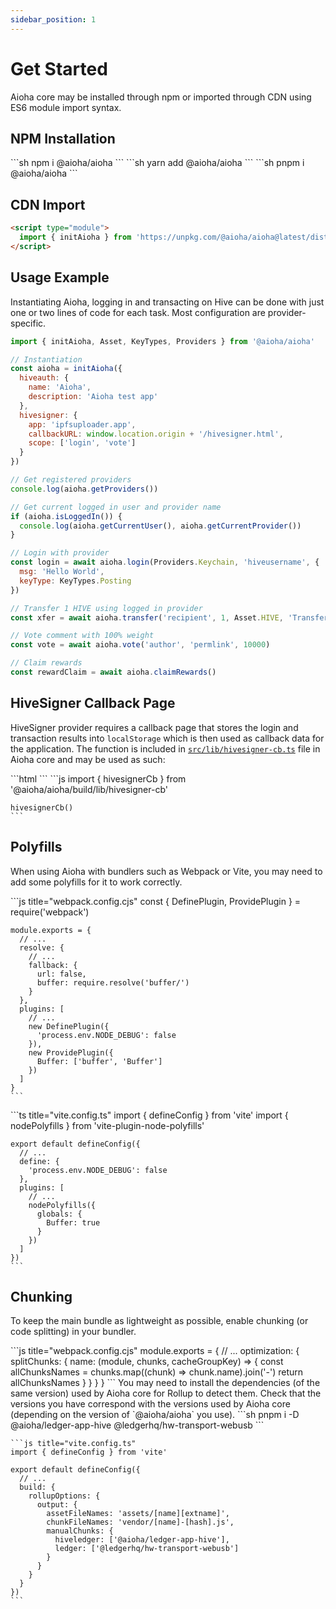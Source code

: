 ```yaml
---
sidebar_position: 1
---
```



# Get Started

Aioha core may be installed through npm or imported through CDN using ES6 module import syntax.

## NPM Installation

<Tabs>
  <TabItem value="npm" label="npm" default>
    ```sh
    npm i @aioha/aioha
    ```
  </TabItem>
  <TabItem value="yarn" label="yarn">
    ```sh
    yarn add @aioha/aioha
    ```
  </TabItem>
  <TabItem value="pnpm" label="pnpm">
    ```sh
    pnpm i @aioha/aioha
    ```
  </TabItem>
</Tabs>

## CDN Import

```html title="index.html"
<script type="module">
  import { initAioha } from 'https://unpkg.com/@aioha/aioha@latest/dist/bundle.js'
</script>
```

## Usage Example

Instantiating Aioha, logging in and transacting on Hive can be done with just one or two lines of code for each task. Most configuration are provider-specific.

```js
import { initAioha, Asset, KeyTypes, Providers } from '@aioha/aioha'

// Instantiation
const aioha = initAioha({
  hiveauth: {
    name: 'Aioha',
    description: 'Aioha test app'
  },
  hivesigner: {
    app: 'ipfsuploader.app',
    callbackURL: window.location.origin + '/hivesigner.html',
    scope: ['login', 'vote']
  }
})

// Get registered providers
console.log(aioha.getProviders())

// Get current logged in user and provider name
if (aioha.isLoggedIn()) {
  console.log(aioha.getCurrentUser(), aioha.getCurrentProvider())
}

// Login with provider
const login = await aioha.login(Providers.Keychain, 'hiveusername', {
  msg: 'Hello World',
  keyType: KeyTypes.Posting
})

// Transfer 1 HIVE using logged in provider
const xfer = await aioha.transfer('recipient', 1, Asset.HIVE, 'Transferred using Aioha with memo')

// Vote comment with 100% weight
const vote = await aioha.vote('author', 'permlink', 10000)

// Claim rewards
const rewardClaim = await aioha.claimRewards()
```

## HiveSigner Callback Page

HiveSigner provider requires a callback page that stores the login and transaction results into `localStorage` which is then used as callback data for the application. The function is included in [`src/lib/hivesigner-cb.ts`](https://github.com/aioha-hive/aioha/blob/main/src/lib/hivesigner-cb.ts) file in Aioha core and may be used as such:

<Tabs>
  <TabItem value="cdn" label="CDN" default>
    ```html
    <script type="module">
      import { hivesignerCb } from 'https://unpkg.com/@aioha/aioha@latest/dist/hivesigner-cb.js'
      hivesignerCb()
    </script>
    ```
  </TabItem>
  <TabItem value="npm" label="NPM Module">
    ```js
    import { hivesignerCb } from '@aioha/aioha/build/lib/hivesigner-cb'

    hivesignerCb()
    ```
  </TabItem>
</Tabs>

## Polyfills

When using Aioha with bundlers such as Webpack or Vite, you may need to add some polyfills for it to work correctly.

<Tabs>
  <TabItem value="webpack" label="Webpack" default>
    ```js title="webpack.config.cjs"
    const { DefinePlugin, ProvidePlugin } = require('webpack')

    module.exports = {
      // ...
      resolve: {
        // ...
        fallback: {
          url: false,
          buffer: require.resolve('buffer/')
        }
      },
      plugins: [
        // ...
        new DefinePlugin({
          'process.env.NODE_DEBUG': false
        }),
        new ProvidePlugin({
          Buffer: ['buffer', 'Buffer']
        })
      ]
    }
    ```
  </TabItem>
  <TabItem value="vite" label="Vite">
    ```ts title="vite.config.ts"
    import { defineConfig } from 'vite'
    import { nodePolyfills } from 'vite-plugin-node-polyfills'

    export default defineConfig({
      // ...
      define: {
        'process.env.NODE_DEBUG': false
      },
      plugins: [
        // ...
        nodePolyfills({
          globals: {
            Buffer: true
          }
        })
      ]
    })
    ```
  </TabItem>
</Tabs>

## Chunking

To keep the main bundle as lightweight as possible, enable chunking (or code splitting) in your bundler.

<Tabs>
  <TabItem value="webpack" label="Webpack" default>
    ```js title="webpack.config.cjs"
    module.exports = {
      // ...
      optimization: {
        splitChunks: {
          name: (module, chunks, cacheGroupKey) => {
            const allChunksNames = chunks.map((chunk) => chunk.name).join('-')
            return allChunksNames
          }
        }
      }
    }
    ```
  </TabItem>
  <TabItem value="vite" label="Vite/Rollup">
      <Admonition type="info">
      You may need to install the dependencies (of the same version) used by Aioha core for Rollup to detect them. Check that the versions you have correspond with the versions used by Aioha core (depending on the version of `@aioha/aioha` you use).
      ```sh
      pnpm i -D @aioha/ledger-app-hive @ledgerhq/hw-transport-webusb
      ```
      </Admonition>

    ```js title="vite.config.ts"
    import { defineConfig } from 'vite'

    export default defineConfig({
      // ...
      build: {
        rollupOptions: {
          output: {
            assetFileNames: 'assets/[name][extname]',
            chunkFileNames: 'vendor/[name]-[hash].js',
            manualChunks: {
              hiveledger: ['@aioha/ledger-app-hive'],
              ledger: ['@ledgerhq/hw-transport-webusb']
            }
          }
        }
      }
    })
    ```
  </TabItem>
</Tabs>